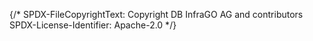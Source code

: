 {/*
    SPDX-FileCopyrightText: Copyright DB InfraGO AG and contributors
    SPDX-License-Identifier: Apache-2.0
*/}


<Meta of={ActiveSessions} />

<Title />

The Active Session component shows users information about their current
sessions, including the session type, such as read-only or persistent,
creation type, tool, and connection method, and displays the current session state.

When loading sessions, it looks like this:
<Story of={ActiveSessions.LoadingStory}/>

If there are no active sessions, it looks like this:
<Story of={ActiveSessions.NoActiveStories}/>

If the session starts successfully, it look like this:
<Story of={ActiveSessions.SessionSuccessStateStory}/>

During session creation, when no error has occurred, it looks like this:
<Story of={ActiveSessions.SessionWarningStateStory}/>

If there is an error during creation, it looks like this:
<Story of={ActiveSessions.SessionErrorStateStory}/>

Even though we cover a variety of possible states, the session may end
in an unknown state that looks like this:
<Story of={ActiveSessions.SessionUnknownStateStory}/>

The only difference between a persistent session and a read-only session is the title.
Since we only covered persistent sessions above, this is a read-only session:
<Story of={ActiveSessions.ReadonlySessionSuccessStateStory}/>

## Session sharing

When the tool supports session sharing, the session owner can see a share button:
<Story of={ActiveSessions.SessionSharingEnabled}/>

When the session is shared, the names of users who have access to the session are displayed:
<Story of={ActiveSessions.SessionSharedWithUser}/>

For the user who has access to the shared session, the session looks like this:
<Story of={ActiveSessions.SharedSession}/>
